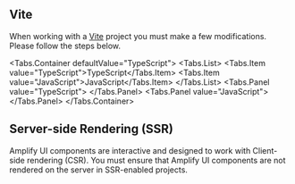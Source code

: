 
## Vite

When working with a [Vite](https://vitejs.dev) project you must make a few modifications. Please follow the steps below.

<Tabs.Container defaultValue="TypeScript">
  <Tabs.List>
    <Tabs.Item value="TypeScript">TypeScript</Tabs.Item>
    <Tabs.Item value="JavaScript">JavaScript</Tabs.Item>
  </Tabs.List>
  <Tabs.Panel value="TypeScript">
    <VitePolyfillTS />
  </Tabs.Panel>
  <Tabs.Panel value="JavaScript">
    <VitePolyfill />
  </Tabs.Panel>
</Tabs.Container>

## Server-side Rendering (SSR)

Amplify UI components are interactive and designed to work with Client-side rendering (CSR). You must ensure that Amplify UI components are not rendered on the server in SSR-enabled projects.